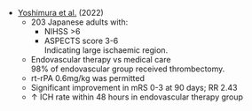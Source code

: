 * [Yoshimura et al.](https://www.nejm.org/doi/full/10.1056/NEJMoa2118191) (2022)
	* 203 Japanese adults with:
		* NIHSS >6
		* ASPECTS score 3-6\
		Indicating large ischaemic region.
	* Endovascular therapy vs medical care\
	98% of endovascular group received thrombectomy.
	* rt-rPA 0.6mg/kg was permitted
	* Significant improvement in mRS 0-3 at 90 days; RR 2.43
	* ↑ ICH rate within 48 hours in endovascular therapy group